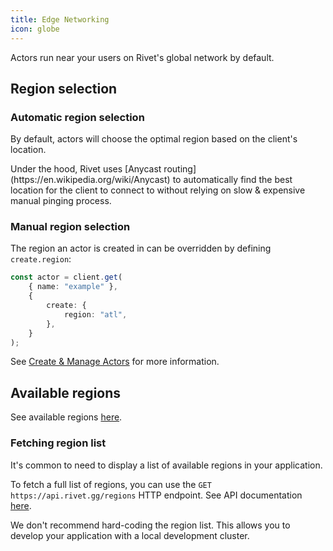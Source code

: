 ```yaml
---
title: Edge Networking
icon: globe
---
```


Actors run near your users on Rivet's global network by default.

## Region selection

### Automatic region selection

By default, actors will choose the optimal region based on the client's location.

<Note>
	Under the hood, Rivet uses [Anycast routing](https://en.wikipedia.org/wiki/Anycast) to automatically find
	the best location for the client to connect to without relying on slow & expensive manual pinging process.
</Note>

### Manual region selection

The region an actor is created in can be overridden by defining `create.region`:

```typescript {{ "title": "client.ts" }}
const actor = client.get(
	{ name: "example" },
	{
		create: {
			region: "atl",
		},
	}
);
```

See [Create & Manage Actors](/docs/manage) for more information.

## Available regions

See available regions [here](/docs/regions).

### Fetching region list

It's common to need to display a list of available regions in your application.

To fetch a full list of regions, you can use the `GET https://api.rivet.gg/regions` HTTP endpoint. See API documentation [here](/docs/api/actor/regions/list).

We don't recommend hard-coding the region list. This allows you to develop your application with a local development cluster.
